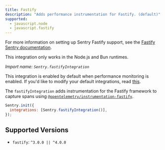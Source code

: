 ```yaml
---
title: Fastify
description: "Adds performance instrumentation for Fastify. (default)"
supported:
  - javascript.node
  - javascript.fastify
---
```


For more information on setting up Sentry Fastify support, see the [Fastify Sentry documentation](/platforms/javascript/guides/fastify/).

<Alert>

This integration only works in the Node.js and Bun runtimes.

</Alert>

_Import name: `Sentry.fastifyIntegration`_

This integration is enabled by default when performance monitoring is enabled. If you'd like to modify your default integrations, read [this](./../#modifying-default-integrations).

The `fastifyIntegration` adds instrumentation for the Fastify framework to capture spans using [`@opentelemetry/instrumentation-fastify`](https://www.npmjs.com/package/@opentelemetry/instrumentation-fastify).

```JavaScript
Sentry.init({
  integrations: [Sentry.fastifyIntegration()],
});
```

## Supported Versions

- `fastify`: `^3.0.0 || ^4.0.0`
